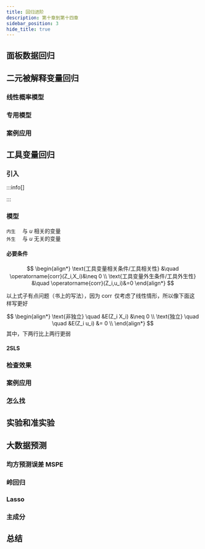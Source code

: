```yaml
---
title: 回归进阶
description: 第十章到第十四章
sidebar_position: 3
hide_title: true
---
```



<TOCInline toc={toc} 
maxHeadingLevel='2' />

## 面板数据回归

## 二元被解释变量回归

### 线性概率模型

### 专用模型

### 案例应用

## 工具变量回归

### 引入

:::info[]

:::

### 模型

`内生` &emsp;与 $u$ 相关的变量  
`外生` &emsp;与 $u$ 无关的变量

#### 必要条件

$$
\begin{align*}
\text{工具变量相关条件/工具相关性}
&\quad \operatorname{corr}(Z_i,X_i)&\neq 0
\\
\text{工具变量外生条件/工具外生性}
&\quad \operatorname{corr}(Z_i,u_i)&=0
\end{align*}
$$

以上式子有点问题（书上的写法），因为 $\operatorname{corr}$ 仅考虑了线性情形，所以像下面这样写更好

$$
\begin{align*}
\text{非独立} \quad
&E(Z_i X_i) &\neq 0 
\\
\text{独立} \quad \quad
&E(Z_i u_i) &= 0
\\
\end{align*}
$$
其中，下两行比上两行更弱

#### 2SLS



### 检查效果

### 案例应用



### 怎么找

## 实验和准实验

## 大数据预测

### 均方预测误差 MSPE

### 岭回归

### Lasso

### 主成分

## 总结